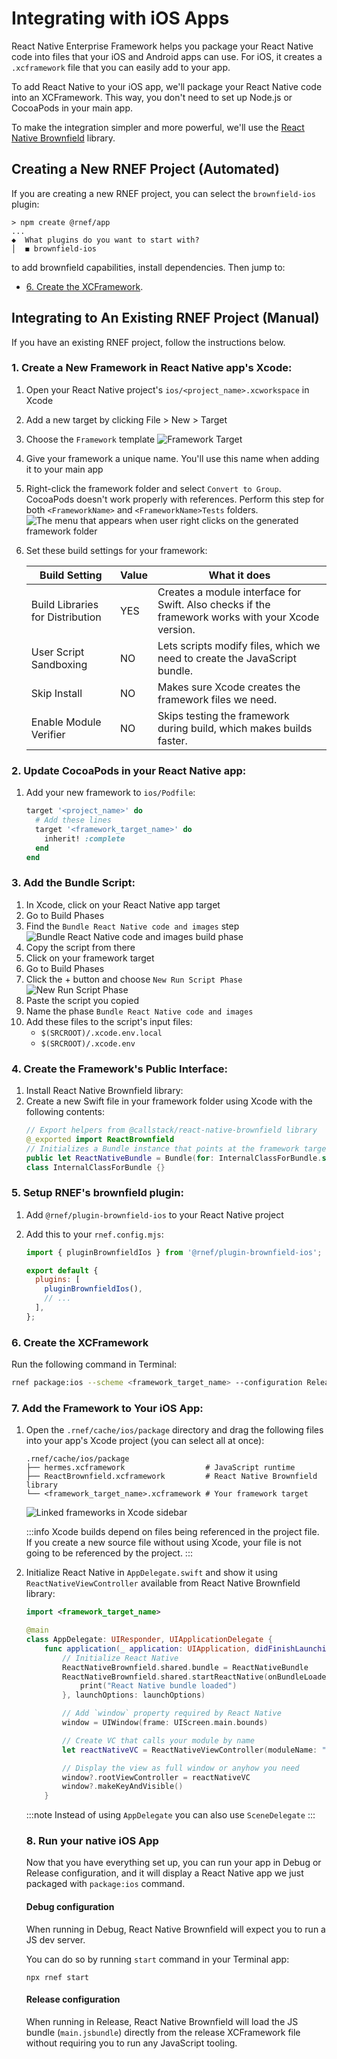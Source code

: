 
# Integrating with iOS Apps

React Native Enterprise Framework helps you package your React Native code into files that your iOS and Android apps can use. For iOS, it creates a `.xcframework` file that you can easily add to your app.

To add React Native to your iOS app, we'll package your React Native code into an XCFramework. This way, you don't need to set up Node.js or CocoaPods in your main app.

To make the integration simpler and more powerful, we'll use the [React Native Brownfield](https://github.com/callstack/react-native-brownfield) library.

## Creating a New RNEF Project (Automated)

If you are creating a new RNEF project, you can select the `brownfield-ios` plugin:

```
> npm create @rnef/app
...
◆  What plugins do you want to start with?
│  ◼ brownfield-ios
```

to add brownfield capabilities, install dependencies. Then jump to:

- [6. Create the XCFramework](#6-create-the-xcframework).

## Integrating to An Existing RNEF Project (Manual)

If you have an existing RNEF project, follow the instructions below.

### 1. Create a New Framework in React Native app's Xcode:

1. Open your React Native project's `ios/<project_name>.xcworkspace` in Xcode
1. Add a new target by clicking File > New > Target
1. Choose the `Framework` template
   ![Framework Target](/brownfield_framework_target.png)
1. Give your framework a unique name. You'll use this name when adding it to your main app
1. Right-click the framework folder and select `Convert to Group`. CocoaPods doesn't work properly with references. Perform this step for both `<FrameworkName>` and `<FrameworkName>Tests` folders.
   ![The menu that appears when user right clicks on the generated framework folder](/brownfield_convert_to_group.png)
1. Set these build settings for your framework:

   | Build Setting                    | Value | What it does                                                                                      |
   | -------------------------------- | ----- | ------------------------------------------------------------------------------------------------- |
   | Build Libraries for Distribution | YES   | Creates a module interface for Swift. Also checks if the framework works with your Xcode version. |
   | User Script Sandboxing           | NO    | Lets scripts modify files, which we need to create the JavaScript bundle.                         |
   | Skip Install                     | NO    | Makes sure Xcode creates the framework files we need.                                             |
   | Enable Module Verifier           | NO    | Skips testing the framework during build, which makes builds faster.                              |

### 2. Update CocoaPods in your React Native app:

1. Add your new framework to `ios/Podfile`:

   ```ruby title="Podfile" {3-5}
   target '<project_name>' do
     # Add these lines
     target '<framework_target_name>' do
       inherit! :complete
     end
   end
   ```

### 3. Add the Bundle Script:

1. In Xcode, click on your React Native app target
1. Go to Build Phases
1. Find the `Bundle React Native code and images` step
   ![Bundle React Native code and images build phase](/bundle_phase.png)
1. Copy the script from there
1. Click on your framework target
1. Go to Build Phases
1. Click the + button and choose `New Run Script Phase`
   ![New Run Script Phase](/new_run_script.png)
1. Paste the script you copied
1. Name the phase `Bundle React Native code and images`
1. Add these files to the script's input files:
   - `$(SRCROOT)/.xcode.env.local`
   - `$(SRCROOT)/.xcode.env`

### 4. Create the Framework's Public Interface:

1. Install React Native Brownfield library:
   <PackageManagerTabs command="install @callstack/react-native-brownfield" />
1. Create a new Swift file in your framework folder using Xcode with the following contents:
   ```swift
   // Export helpers from @callstack/react-native-brownfield library
   @_exported import ReactBrownfield
   // Initializes a Bundle instance that points at the framework target.
   public let ReactNativeBundle = Bundle(for: InternalClassForBundle.self)
   class InternalClassForBundle {}
   ```

### 5. Setup RNEF's brownfield plugin:

1. Add `@rnef/plugin-brownfield-ios` to your React Native project
   <PackageManagerTabs command="install @rnef/plugin-brownfield-ios" />
1. Add this to your `rnef.config.mjs`:

   ```js title="rnef.config.mjs"
   import { pluginBrownfieldIos } from '@rnef/plugin-brownfield-ios';

   export default {
     plugins: [
       pluginBrownfieldIos(),
       // ...
     ],
   };
   ```

### 6. Create the XCFramework

Run the following command in Terminal:

```sh title="Terminal"
rnef package:ios --scheme <framework_target_name> --configuration Release
```

### 7. Add the Framework to Your iOS App:

1. Open the `.rnef/cache/ios/package` directory and drag the following files into your app's Xcode project (you can select all at once):

   ```
   .rnef/cache/ios/package
   ├── hermes.xcframework                  # JavaScript runtime
   ├── ReactBrownfield.xcframework         # React Native Brownfield library
   └── <framework_target_name>.xcframework # Your framework target
   ```

   ![Linked frameworks in Xcode sidebar](/frameworks_sidebar.png)

   :::info
   Xcode builds depend on files being referenced in the project file. If you create a new source file without using Xcode, your file is not going to be referenced by the project.
   :::

1. Initialize React Native in `AppDelegate.swift` and show it using `ReactNativeViewController` available from React Native Brownfield library:

   ```swift title="AppDelegate.swift" {6-9}
   import <framework_target_name>

   @main
   class AppDelegate: UIResponder, UIApplicationDelegate {
       func application(_ application: UIApplication, didFinishLaunchingWithOptions launchOptions: [UIApplication.LaunchOptionsKey: Any]?) -> Bool {
           // Initialize React Native
           ReactNativeBrownfield.shared.bundle = ReactNativeBundle
           ReactNativeBrownfield.shared.startReactNative(onBundleLoaded: {
               print("React Native bundle loaded")
           }, launchOptions: launchOptions)

           // Add `window` property required by React Native
           window = UIWindow(frame: UIScreen.main.bounds)

           // Create VC that calls your module by name
           let reactNativeVC = ReactNativeViewController(moduleName: "Enterprise")

           // Display the view as full window or anyhow you need
           window?.rootViewController = reactNativeVC
           window?.makeKeyAndVisible()
       }
   ```

   :::note
   Instead of using `AppDelegate` you can also use `SceneDelegate`
   :::

   ### 8. Run your native iOS App

   Now that you have everything set up, you can run your app in Debug or Release configuration, and it will display a React Native app we just packaged with `package:ios` command.

   #### Debug configuration

   When running in Debug, React Native Brownfield will expect you to run a JS dev server.

   You can do so by running `start` command in your Terminal app:

   ```shell
   npx rnef start
   ```

   #### Release configuration

   When running in Release, React Native Brownfield will load the JS bundle (`main.jsbundle`) directly from the release XCFramework file without requiring you to run any JavaScript tooling.
